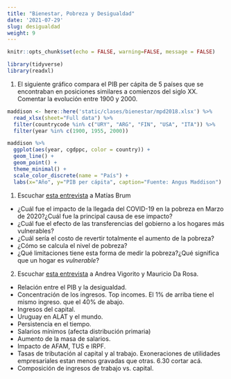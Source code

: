 ```yaml
---
title: "Bienestar, Pobreza y Desigualdad"
date: '2021-07-29'
slug: desigualdad
weight: 9
---
```

```r
knitr::opts_chunk$set(echo = FALSE, warning=FALSE, message = FALSE)

library(tidyverse)
library(readxl)

```


1. El siguiente gráfico compara el PIB per cápita de 5 países que se encontraban en posiciones similares a comienzos del siglo XX. Comentar la evolución entre 1900 y 2000.
```r
maddison <- here::here('static/clases/bienestar/mpd2018.xlsx') %>% 
  read_xlsx(sheet="Full data") %>% 
  filter(countrycode %in% c("URY", "ARG", "FIN", "USA", "ITA")) %>% 
  filter(year %in% c(1900, 1955, 2000))

maddison %>% 
  ggplot(aes(year, cgdppc, color = country)) + 
  geom_line() + 
  geom_point() +
  theme_minimal() +
  scale_color_discrete(name = "País") +
  labs(x="Año", y="PIB per cápita", caption="Fuente: Angus Maddison")
```



1. Escuchar [esta entrevista](https://www.youtube.com/watch?v=E4r0LdLH-_8&t=316s) a Matías Brum

- ¿Cuál fue el impacto de la llegada del COVID-19 en la pobreza en Marzo de 2020?¿Cuál fue la principal causa de ese impacto?
- ¿Cuál fue el efecto de las transferencias del gobierno a los hogares más vulnerables?
- ¿Cuál sería el costo de revertir totalmente el aumento de la pobreza?
- ¿Cómo se calcula el nivel de pobreza?
- ¿Qué limitaciones tiene esta forma de medir la pobreza?¿Qué significa que un hogar es _vulnerable_?


2. Escuchar [esta entrevista](https://www.youtube.com/watch?v=3Gwo0_9TIag) a Andrea Vigorito y Mauricio Da Rosa.

- Relación entre el PIB y la desigualdad.
- Concentración de los ingresos. Top incomes. El 1% de arriba tiene el mismo ingreso. que el 40% de abajo.
- Ingresos del capital.
- Uruguay en ALAT y el mundo.
- Persistencia en el tiempo.
- Salarios mínimos (afecta distribución primaria)
- Aumento de la masa de salarios.
- Impacto de AFAM, TUS e IRPF.
- Tasas de tributación al capital y al trabajo. Exoneraciones de utilidades empresariales estan menos gravadas que otras. 6.30 cortar acá.
- Composición de ingresos de trabajo vs. capital.
